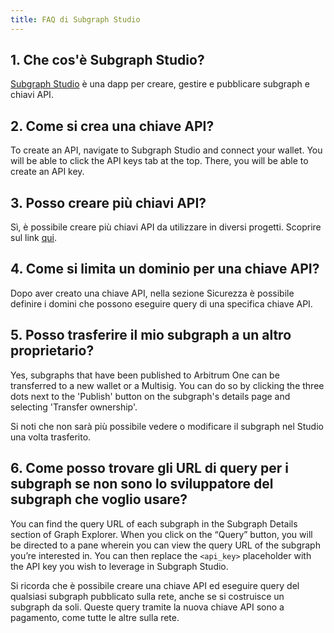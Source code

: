 ```yaml
---
title: FAQ di Subgraph Studio
---
```


## 1. Che cos'è Subgraph Studio?

[Subgraph Studio](https://thegraph.com/studio/) è una dapp per creare, gestire e pubblicare subgraph e chiavi API.

## 2. Come si crea una chiave API?

To create an API, navigate to Subgraph Studio and connect your wallet. You will be able to click the API keys tab at the top. There, you will be able to create an API key.

## 3. Posso creare più chiavi API?

Sì, è possibile creare più chiavi API da utilizzare in diversi progetti. Scoprire sul link [qui](https://thegraph.com/studio/apikeys/).

## 4. Come si limita un dominio per una chiave API?

Dopo aver creato una chiave API, nella sezione Sicurezza è possibile definire i domini che possono eseguire query di una specifica chiave API.

## 5. Posso trasferire il mio subgraph a un altro proprietario?

Yes, subgraphs that have been published to Arbitrum One can be transferred to a new wallet or a Multisig. You can do so by clicking the three dots next to the 'Publish' button on the subgraph's details page and selecting 'Transfer ownership'.

Si noti che non sarà più possibile vedere o modificare il subgraph nel Studio una volta trasferito.

## 6. Come posso trovare gli URL di query per i subgraph se non sono lo sviluppatore del subgraph che voglio usare?

You can find the query URL of each subgraph in the Subgraph Details section of Graph Explorer. When you click on the “Query” button, you will be directed to a pane wherein you can view the query URL of the subgraph you’re interested in. You can then replace the `<api_key>` placeholder with the API key you wish to leverage in Subgraph Studio.

Si ricorda che è possibile creare una chiave API ed eseguire query del qualsiasi subgraph pubblicato sulla rete, anche se si costruisce un subgraph da soli. Queste query tramite la nuova chiave API sono a pagamento, come tutte le altre sulla rete.
